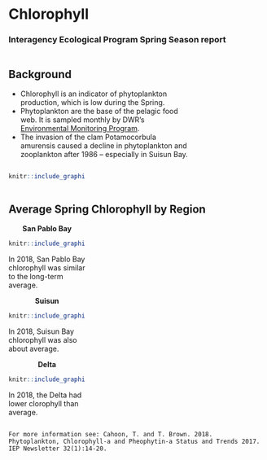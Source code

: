 # Chlorophyll {#chlorophyll}

### Interagency Ecological Program Spring Season report


:::::: {.columns-nocenter}
::: {.column width="70%"}
## Background

* Chlorophyll is an indicator of phytoplankton production, which is low during the Spring.
* Phytoplankton are the base of the pelagic food web. It is sampled monthly by DWR’s [Environmental Monitoring Program](https://emp.baydeltalive.com/wiki/12297).
* The invasion of the clam Potamocorbula amurensis caused a decline in phytoplankton and zooplankton after 1986 – especially in Suisun Bay.


:::

::: {.column width="30%"}




```r
knitr::include_graphics("figures/phyto.png")
```
:::
::::::


## Average Spring Chlorophyll by Region 


:::::: {.columns-nocenter}

::: {.column width="30%"}

<center> __San Pablo Bay__ </center>
```r
knitr::include_graphics(file.path("..","figures/chla_splspring.png"))
```

In 2018, San Pablo Bay chlorophyll was similar to the long-term average.


:::

::: {.column width="30%"}
<center> __Suisun__ </center>
```r
knitr::include_graphics(file.path("..","figures/chla_ssspring.png"))
```

In 2018, Suisun Bay chlorophyll was also about average. 

:::

::: {.column width="30%"}

<center> __Delta__ </center>
```r
knitr::include_graphics(file.path("..","figures/chla_dtspring.png"))
```

In 2018, the Delta had lower clorophyll than average.

:::

::::::


```block
For more information see: Cahoon, T. and T. Brown. 2018. Phytoplankton, Chlorophyll-a and Pheophytin-a Status and Trends 2017. IEP Newsletter 32(1):14-20. 
```
 

